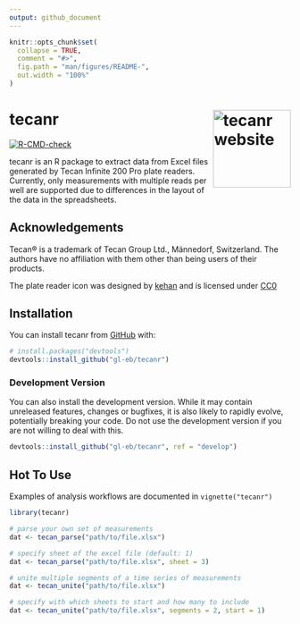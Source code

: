 ```yaml
---
output: github_document
---
```


<!-- README.md is generated from README.Rmd. Please edit that file -->

```r
knitr::opts_chunk$set(
  collapse = TRUE,
  comment = "#>",
  fig.path = "man/figures/README-",
  out.width = "100%"
)
```

# tecanr <a href="https://www.gl-eb.me/tecanr/"><img src="man/figures/logo.svg" align="right" height="139" alt="tecanr website" /></a>

<!-- badges: start -->
[![R-CMD-check](https://github.com/gl-eb/tecanr/actions/workflows/R-CMD-check.yaml/badge.svg)](https://github.com/gl-eb/tecanr/actions/workflows/R-CMD-check.yaml)
<!-- badges: end -->

tecanr is an R package to extract data from Excel files generated by Tecan Infinite 200 Pro plate readers.
Currently, only measurements with multiple reads per well are supported due to differences in the layout of the data in the spreadsheets.

## Acknowledgements

Tecan® is a trademark of Tecan Group Ltd., Männedorf, Switzerland.
The authors have no affiliation with them other than being users of their products.

The plate reader icon was designed by [kehan](https://github.com/kehantan) and is licensed under [CC0](https://creativecommons.org/publicdomain/zero/1.0/)

## Installation

You can install tecanr from [GitHub](https://github.com/gl-eb/tecanr) with:

``` r
# install.packages("devtools")
devtools::install_github("gl-eb/tecanr")
```

### Development Version

You can also install the development version.
While it may contain unreleased features, changes or bugfixes, it is also likely to rapidly evolve, potentially breaking your code.
Do not use the development version if you are not willing to deal with this.

``` r
devtools::install_github("gl-eb/tecanr", ref = "develop")
```

## Hot To Use

Examples of analysis workflows are documented in `vignette("tecanr")`

```r
library(tecanr)
```

```r
# parse your own set of measurements
dat <- tecan_parse("path/to/file.xlsx")

# specify sheet of the excel file (default: 1)
dat <- tecan_parse("path/to/file.xlsx", sheet = 3)

# unite multiple segments of a time series of measurements
dat <- tecan_unite("path/to/file.xlsx")

# specify with which sheets to start and how many to include
dat <- tecan_unite("path/to/file.xlsx", segments = 2, start = 1)
```
